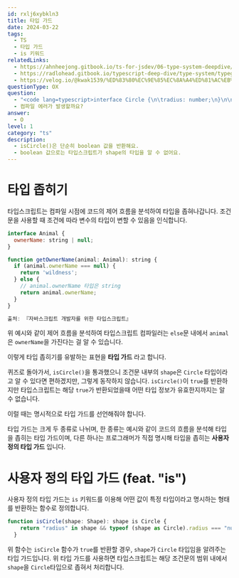 ```yaml
---
id: rxlj6xybkln3
title: 타입 가드
date: 2024-03-22
tags:
  - TS
  - 타입 가드
  - is 키워드
relatedLinks:
  - https://ahnheejong.gitbook.io/ts-for-jsdev/06-type-system-deepdive/type-narrowing
  - https://radlohead.gitbook.io/typescript-deep-dive/type-system/typeguard#type-guard-callback
  - https://velog.io/@kwak1539/%ED%83%80%EC%9E%85%EC%8A%A4%ED%81%AC%EB%A6%BD%ED%8A%B8-is-as-%EB%AC%B8%EB%B2%95-%EC%A0%95%EB%A6%AC
questionType: OX
question:
  - "<code lang=typescript>interface Circle {\n\tradius: number;\n}\n\ninterface Square {\n\tsideLength: number;\n}\n\ntype Shape = Circle | Square;\n\nfunction isCircle(shape: Shape): boolean {\n\treturn 'radius' in shape && typeof (shape as Circle).radius === 'number';\n}\nfunction getArea(shape: Shape) {\n\tif (isCircle(shape)) {\n\t\treturn shape.radius ** 2 * Math.PI;\n\t}\n} </code>"
  - 컴파일 에러가 발생할까요?
answer:
  - O
level: 1
category: "ts"
description:
  - isCircle()은 단순히 boolean 값을 반환해요.
  - boolean 값으로는 타입스크립트가 shape의 타입을 알 수 없어요.
---
```


# 타입 좁히기

타입스크립트는 컴파일 시점에 코드의 제어 흐름을 분석하여 타입을 좁혀나갑니다.
조건문을 사용할 때 조건에 따라 변수의 타입이 변할 수 있음을 인식합니다.

```javascript
interface Animal {
  ownerName: string | null;
}

function getOwnerName(animal: Animal): string {
  if (animal.ownerName === null) {
    return 'wildness';
  } else {
    // animal.ownerName 타입은 string
    return animal.ownerName;
  }
}

출처: 『자바스크립트 개발자를 위한 타입스크립트』
```

위 예시와 같이 제어 흐름을 분석하여 타입스크립트 컴파일러는 `else`문 내에서 `animal`은 `ownerName`을 가진다는 걸 알 수 있습니다.

이렇게 타입 좁히기를 유발하는 표현을 **타입 가드** 라고 합니다.

퀴즈로 돌아가서, `isCircle()`을 통과했으니 조건문 내부의 `shape`은 `Circle` 타입이라고 알 수 있다면 편하겠지만, 그렇게 동작하지 않습니다.
`isCircle()`이 `true`를 반환하지만 타입스크립트는 해당 `true`가 반환되었을때 어떤 타입 정보가 유효한지까지는 알 수 없습니다.

이럴 때는 명시적으로 타입 가드를 선언해줘야 합니다.

타입 가드는 크게 두 종류로 나뉘며, 한 종류는 예시와 같이 코드의 흐름을 분석해 타입을 좁히는 타입 가드이며,
다른 하나는 프로그래머가 직접 명시해 타입을 좁히는 **사용자 정의 타입 가드** 입니다.

# 사용자 정의 타입 가드 (feat. "is")

사용자 정의 타입 가드는 `is` 키워드를 이용해
어떤 값이 특정 타입이라고 명시하는 형태를 반환하는 함수로 정의합니다.

```javascript
function isCircle(shape: Shape): shape is Circle {
    return "radius" in shape && typeof (shape as Circle).radius === "number";
  }
```

위 함수는 `isCircle` 함수가 `true`를 반환할 경우, `shape`가 `Circle` 타입임을 알려주는 타입 가드입니다.
위 타입 가드를 사용하면 타입스크립트는 해당 조건문의 범위 내에서 `shape`을 `Circle`타입으로 좁혀서 처리합니다.
